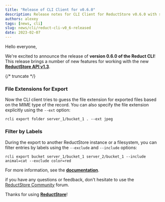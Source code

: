 ```yaml
---
title: "Release of CLI Client for v0.6.0"
description: Release notes for CLI Client for ReductStore v0.6.0 with support for the new ReductStore API with labels
authors: alexey
tags: [news, cli]
slug: news/cli/reduct-cli-v0_6-released
date: 2023-02-07
---
```


Hello everyone,

We're excited to announce the release
of **version 0.6.0 of the Reduct CLI**!
This release brings a number of new features for working with the new [**ReductStore API v1.3**](/docs/http-api).

{/* truncate */}

### File Extensions for Export

Now the CLI client tries to guess the file extension for exported files based on the MIME type of the record.
You can also specify the file extension explicitly using the `--ext` option:

```
rcli export folder server_1/bucket_1 . --ext jpeg
```

### Filter by Labels

During the export to another ReductStore instance or a filesystem, you can filter entries by labels using the `--exclude` and `--include` options:

```
rcli export bucket server_1/bucket_1 server_2/bucket_1 --include animal=cat --exclude color=red
```

For more information, see the [**documentation**](https://cli.reduct.store/en/latest/docs/export/).


if you have any questions or feedback, don't hesitate to use the [ReductStore Community](https://community.reduct.store) forum.

Thanks for using [**ReductStore**](https://www.reduct.store)!
